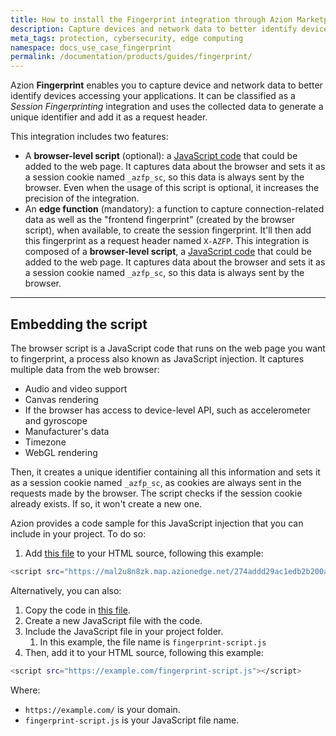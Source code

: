 ```yaml
---
title: How to install the Fingerprint integration through Azion Marketplace
description: Capture devices and network data to better identify devices accessing your applications, embedding a browser-level script.
meta_tags: protection, cybersecurity, edge computing
namespace: docs_use_case_fingerprint
permalink: /documentation/products/guides/fingerprint/
---
```



<InterfaceNote />

Azion **Fingerprint** enables you to capture device and network data to better identify devices accessing your applications. It can be classified as a *Session Fingerprinting* integration and uses the collected data to generate a unique identifier and add it as a request header.

This integration includes two features:

- A **browser-level script** (optional): a [JavaScript code](#embedding-the-script) that could be added to the web page. It captures data about the browser and sets it as a session cookie named `_azfp_sc`, so this data is always sent by the browser. Even when the usage of this script is optional, it increases the precision of the integration.
- An **edge function** (mandatory): a function to capture connection-related data as well as the "frontend fingerprint" (created by the browser script), when available, to create the session fingerprint. It'll then add this fingerprint as a request header named `X-AZFP`.
This integration is composed of a **browser-level script**, a [JavaScript code](#embedding-the-script) that could be added to the web page. It captures data about the browser and sets it as a session cookie named `_azfp_sc`, so this data is always sent by the browser.

---

## Embedding the script

The browser script is a JavaScript code that runs on the web page you want to fingerprint, a process also known as JavaScript injection. It captures multiple data from the web browser:

- Audio and video support
- Canvas rendering
- If the browser has access to device-level API, such as accelerometer and gyroscope
- Manufacturer's data
- Timezone
- WebGL rendering

Then, it creates a unique identifier containing all this information and sets it as a session cookie named `_azfp_sc`, as cookies are always sent in the requests made by the browser. The script checks if the session cookie already exists. If so, it won't create a new one.

Azion provides a code sample for this JavaScript injection that you can include in your project. To do so:

1. Add [this file](https://mal2u8n8zk.map.azionedge.net/274addd29ac1edb2b200a297b98581cd88465e2ee36f18cfdbdc063402063fe5.js) to your HTML source, following this example:

```bash
<script src="https://mal2u8n8zk.map.azionedge.net/274addd29ac1edb2b200a297b98581cd88465e2ee36f18cfdbdc063402063fe5.js"></script>
```

Alternatively, you can also:

1. Copy the code in [this file](https://mal2u8n8zk.map.azionedge.net/274addd29ac1edb2b200a297b98581cd88465e2ee36f18cfdbdc063402063fe5.js).
2. Create a new JavaScript file with the code.
3.  Include the JavaScript file in your project folder.
    1. In this example, the file name is `fingerprint-script.js`
4. Then, add it to your HTML source, following this example:

```bash
<script src="https://example.com/fingerprint-script.js"></script>
```

Where: 
- `https://example.com/` is your domain.
- `fingerprint-script.js` is your JavaScript file name.
